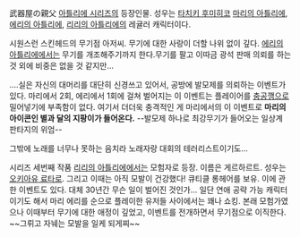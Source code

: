 武器屋の親父
[[아틀리에 시리즈]]의 등장인물. 성우는 [[타치키 후미히코]]
[[마리의 아틀리에]], [[에리의 아틀리에]], [[리리의 아틀리에]]의 레귤러 캐릭터이다.

시원스런 스킨헤드의 무기점 아저씨. 무기에 대한 사랑이 더할 나위 없이 깊다. [[에리의 아틀리에]]에서는 무기를 개조해주기까지 한다.무기를 팔고 이따금 광석 판매 의뢰를 하는 것 외에 비중은 없을 것 같지만...

....실은 자신의 대머리를 대단히 신경쓰고 있어서, 공방에 발모제를 의뢰하는 이벤트가 있다. 마리에서 2회, 에리에서 1회에 걸쳐 벌어지는 이 이벤트는 플레이어를 [[충공깽]]으로 밀어넣기에 부족함이 없다. 여기서 더더욱 충격적인 게 마리에서의 이 이벤트로 '''마리의 아이콘인 별과 달의 지팡이가 들어온다.''' --발모제 하나로 최강무기가 들어오는 일상계 판타지의 위엄--

그밖에 노래를 너무나 못하는 음치라 노래자랑 대회의 테러리스트이기도...

시리즈 세번째 작품 [[리리의 아틀리에]]에서는 모험자로 등장. 이름은 게르하르트. 성우는 [[오키아유 료타로]]. 그리고 이때는 아직 모발이 건강했다! 큐티클 롱헤어를 보유. 이에 관한 이벤트도 있다. 대체 30년간 무슨 일이 벌어진 것인가... 일단 연애 공략 가능 캐릭터이기도 해서 마리 에리를 순으로 플레이한 유저들 사이에서는 꽤나 쇼킹.
본래 모험가였으나 이때부터 무기에 대한 애정이 깊었고, 이벤트를 전개하면서 무기점으로 이직한다. ~~그뤼고 자눼는 모발을 일케 되게찌~~
